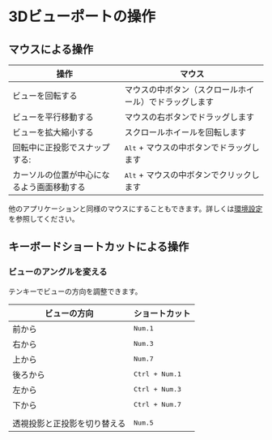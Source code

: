 # 3Dビューポートの操作

## マウスによる操作

| 操作                                       | マウス                                                 |
| ------------------------------------------ | ------------------------------------------------------ |
| ビューを回転する                           | マウスの中ボタン（スクロールホイール）でドラッグします |
| ビューを平行移動する                       | マウスの右ボタンでドラッグします                       |
| ビューを拡大縮小する                       | スクロールホイールを回転します                         |
| 回転中に正投影でスナップする:              | <kbd>Alt</kbd> + マウスの中ボタンでドラッグします      |
| カーソルの位置が中心になるよう画面移動する | <kbd>Alt</kbd> + マウスの中ボタンでクリックします      |

他のアプリケーションと同様のマウスにすることもできます。詳しくは[環境設定](preferences)を参照してください。

## キーボードショートカットによる操作

### ビューのアングルを変える

テンキーでビューの方向を調整できます。

| ビューの方向                 | ショートカット          |
| ---------------------------- | ----------------------- |
| 前から                       | <kbd>Num.1</kbd>        |
| 右から                       | <kbd>Num.3</kbd>        |
| 上から                       | <kbd>Num.7</kbd>        |
| 後ろから                     | <kbd>Ctrl + Num.1</kbd> |
| 左から                       | <kbd>Ctrl + Num.3</kbd> |
| 下から                       | <kbd>Ctrl + Num.7</kbd> |
|                              |                         |
| 透視投影と正投影を切り替える | <kbd>Num.5</kbd>        |